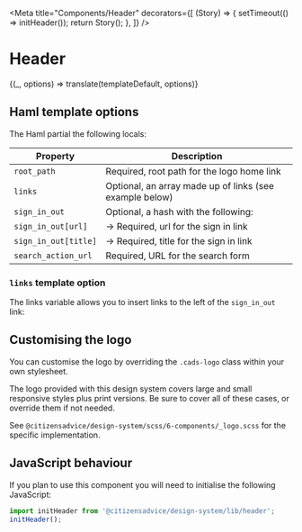

<Meta
  title="Components/Header"
  decorators={[
    (Story) => {
      setTimeout(() => initHeader());
      return Story();
    },
  ]}
/>

# Header

<Preview>
  <Story
    name="Default"
    parameters={{ docs: { source: { code: templateDefault.raw } } }}
  >
    {(_, options) => translate(templateDefault, options)}
  </Story>
</Preview>

## Haml template options

The Haml partial the following locals:

| Property             | Description                                             |
| -------------------- | ------------------------------------------------------- |
| `root_path`          | Required, root path for the logo home link              |
| `links`              | Optional, an array made up of links (see example below) |
| `sign_in_out`        | Optional, a hash with the following:                    |
| `sign_in_out[url]`   | &rarr; Required, url for the sign in link               |
| `sign_in_out[title]` | &rarr; Required, title for the sign in link             |
| `search_action_url`  | Required, URL for the search form                       |

### `links` template option

The links variable allows you to insert links to the left of the `sign_in_out` link:

<Source language="ruby" dark="true" code={linksVariable} />

## Customising the logo

You can customise the logo by overriding the `.cads-logo` class within your own stylesheet.

The logo provided with this design system covers large and small responsive styles plus print versions. Be sure to cover all of these cases, or override them if not needed.

See `@citizensadvice/design-system/scss/6-components/_logo.scss` for the specific implementation.

## JavaScript behaviour

If you plan to use this component you will need to initialise the following JavaScript:

```js
import initHeader from '@citizensadvice/design-system/lib/header';
initHeader();
```
